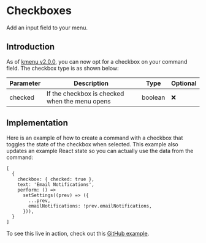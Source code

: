 # Checkboxes

Add an input field to your menu.

## Introduction

As of [kmenu v2.0.0](https://www.npmjs.com/package/kmenu?activeTab=versions), you can now opt for a checkbox on your command field. The checkbox type is as shown below:

| Parameter | Description                                    | Type    | Optional |
| --------- | ---------------------------------------------- | ------- | -------- |
| checked   | If the checkbox is checked when the menu opens | boolean | ❌       |

## Implementation

Here is an example of how to create a command with a checkbox that toggles the state of the checkbox when selected. This example also updates an example React state so you can actually use the data from the command:

```tsx:CommandMenu.tsx
[
  {
    checkbox: { checked: true },
    text: 'Email Notifications',
    perform: () =>
      setSettings((prev) => ({
        ...prev,
        emailNotifications: !prev.emailNotifications,
      })),
  }
]
```

To see this live in action, check out this [GitHub example](#).
